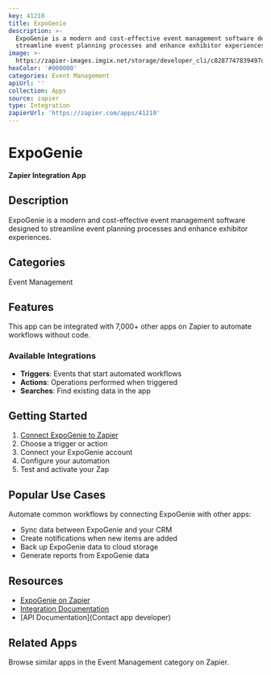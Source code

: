 ```yaml
---
key: 41210
title: ExpoGenie
description: >-
  ExpoGenie is a modern and cost-effective event management software designed to
  streamline event planning processes and enhance exhibitor experiences.
image: >-
  https://zapier-images.imgix.net/storage/developer_cli/c8287747839497db45a6da8e10772e0a.png?auto=format%2Ccompress&ixlib=python-3.0.0&q=50
hexColor: '#000000'
categories: Event Management
apiUrl: ''
collection: Apps
source: zapier
type: Integration
zapierUrl: 'https://zapier.com/apps/41210'
---
```

# ExpoGenie

**Zapier Integration App**

## Description

ExpoGenie is a modern and cost-effective event management software designed to streamline event planning processes and enhance exhibitor experiences.

## Categories

Event Management

## Features

This app can be integrated with 7,000+ other apps on Zapier to automate workflows without code.

### Available Integrations

- **Triggers**: Events that start automated workflows
- **Actions**: Operations performed when triggered
- **Searches**: Find existing data in the app

## Getting Started

1. [Connect ExpoGenie to Zapier](https://zapier.com/apps/41210)
2. Choose a trigger or action
3. Connect your ExpoGenie account
4. Configure your automation
5. Test and activate your Zap

## Popular Use Cases

Automate common workflows by connecting ExpoGenie with other apps:

- Sync data between ExpoGenie and your CRM
- Create notifications when new items are added
- Back up ExpoGenie data to cloud storage
- Generate reports from ExpoGenie data

## Resources

- [ExpoGenie on Zapier](https://zapier.com/apps/41210)
- [Integration Documentation](https://zapier.com/apps/41210/integrations)
- [API Documentation](Contact app developer)

## Related Apps

Browse similar apps in the Event Management category on Zapier.
